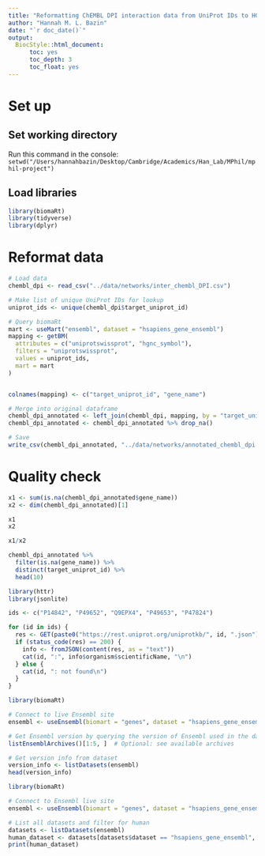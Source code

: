 ```yaml
---
title: "Reformatting ChEMBL DPI interaction data from UniProt IDs to HGNC gene names"
author: "Hannah M. L. Bazin"
date: "`r doc_date()`"
output:
  BiocStyle::html_document:
      toc: yes
      toc_depth: 3
      toc_float: yes
---
```


# Set up

## Set working directory

Run this command in the console: `setwd("/Users/hannahbazin/Desktop/Cambridge/Academics/Han_Lab/MPhil/mphil-project")`

## Load libraries

```r

library(biomaRt)
library(tidyverse)
library(dplyr)

```


# Reformat data

```r

# Load data
chembl_dpi <- read_csv("../data/networks/inter_chembl_DPI.csv")

# Make list of unique UniProt IDs for lookup
uniprot_ids <- unique(chembl_dpi$target_uniprot_id)

# Query biomaRt
mart <- useMart("ensembl", dataset = "hsapiens_gene_ensembl")
mapping <- getBM(
  attributes = c("uniprotswissprot", "hgnc_symbol"),
  filters = "uniprotswissprot",
  values = uniprot_ids,
  mart = mart
)


colnames(mapping) <- c("target_uniprot_id", "gene_name")

# Merge into original dataframe
chembl_dpi_annotated <- left_join(chembl_dpi, mapping, by = "target_uniprot_id")
chembl_dpi_annotated <- chembl_dpi_annotated %>% drop_na()

# Save
write_csv(chembl_dpi_annotated, "../data/networks/annotated_chembl_dpi.csv", col_names = TRUE)

```


# Quality check

```r

x1 <- sum(is.na(chembl_dpi_annotated$gene_name))
x2 <- dim(chembl_dpi_annotated)[1]

x1
x2

x1/x2

chembl_dpi_annotated %>%
  filter(is.na(gene_name)) %>%
  distinct(target_uniprot_id) %>%
  head(10)


```




```r
library(httr)
library(jsonlite)

ids <- c("P14842", "P49652", "Q9EPX4", "P49653", "P47824")

for (id in ids) {
  res <- GET(paste0("https://rest.uniprot.org/uniprotkb/", id, ".json"))
  if (status_code(res) == 200) {
    info <- fromJSON(content(res, as = "text"))
    cat(id, ":", info$organism$scientificName, "\n")
  } else {
    cat(id, ": not found\n")
  }
}

```


```r
library(biomaRt)

# Connect to live Ensembl site
ensembl <- useEnsembl(biomart = "genes", dataset = "hsapiens_gene_ensembl")

# Get Ensembl version by querying the version of Ensembl used in the dataset
listEnsemblArchives()[1:5, ]  # Optional: see available archives

# Get version info from dataset
version_info <- listDatasets(ensembl)
head(version_info)

```


```r

library(biomaRt)

# Connect to Ensembl live site
ensembl <- useEnsembl(biomart = "genes", dataset = "hsapiens_gene_ensembl")

# List all datasets and filter for human
datasets <- listDatasets(ensembl)
human_dataset <- datasets[datasets$dataset == "hsapiens_gene_ensembl", ]
print(human_dataset)

```








